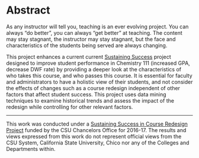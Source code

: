 
# Abstract

As any instructor will tell you, teaching is an ever evolving project. You can always "do better", you can always "get better" at teaching. The content may stay stagnant, the instructor may stay stagnant, but the face and characteristics of the students being served are always changing. 

This project enhances a current current [Sustaining Success](https://contentbuilder.merlot.org/toolkit/users/ewasinger/csuc-genchem-sustaining-success)  project designed to improve student performance in Chemistry 111 (increased GPA, decrease DWF rate) by providing a deeper look at the characteristics of who takes this course, and who passes this course. It is essential for faculty and administrators to have a holistic view of their students, and not consider the effects of changes such as a course redesign independent of other factors that affect student success. This project uses data mining techniques to examine historical trends and assess the impact of the redesign while controlling for other relevant factors. 


<hr>

<p>This work was conducted under a <a href="http://courseredesign.csuprojects.org/wp/sustaining-success/">Sustaining Success in Course Redesign Project</a> funded by the CSU Chancelors Office for 2016-17. The results and views expressed from this work do not represent official views from the CSU System, California State University, Chico nor any of the Colleges and Departments within. </p>




